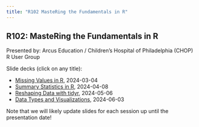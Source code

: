 ```yaml
---
title: "R102 MasteRing the Fundamentals in R"
---
```


## R102: MasteRing the Fundamentals in R

Presented by: Arcus Education / Children's Hospital of Philadelphia (CHOP) R User Group

Slide decks (click on any title):

* [Missing Values in R](https://rosemhartman.quarto.pub/r102/quarto_slides/missing_values_in_r.html#/title-slide), 2024-03-04
* [Summary Statistics in R](https://rosemhartman.quarto.pub/r102/quarto_slides/summary_stats_in_r.html#/title-slide), 2024-04-08 
* [Reshaping Data with tidyr](https://rosemhartman.quarto.pub/r102/quarto_slides/reshaping_data_with_tidyr.html#/title-slide), 2024-05-06
* [Data Types and Visualizations](https://rosemhartman.quarto.pub/r102/quarto_slides/data_types_and_viz.html#/title-slide), 2024-06-03

Note that we will likely update slides for each session up until the presentation date! 

